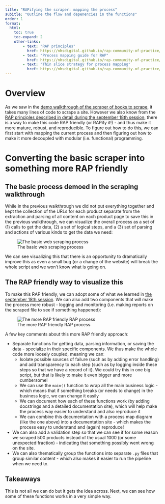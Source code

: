 ```yaml
---
title: "RAPifying the scraper: mapping the process"
subitle: "Outline the flow and depenencies in the functions"
order: 1
format:
  html:
    toc: true
    toc-expand: 2
    other-links:
        - text: "RAP principles"
          href: https://nhsdigital.github.io/rap-community-of-practice/introduction_to_RAP/what_is_RAP/#rap-principles
        - text: "Process mapping guide for RAP"
          href: https://nhsdigital.github.io/rap-community-of-practice/implementing_RAP/process_mapping/
        - text: "Thin slice strategy for process mapping"
          href: https://nhsdigital.github.io/rap-community-of-practice/our_RAP_service/thin-slice-strategy/
---
```


# Overview

As we saw in the [demo walkthrough of the scraper of books to scrape](/notebooks/scraping_experiment.ipynb), it takes many lines of code to scrape a site. However we also know from the [RAP principles described in detail during the september 18th session](/docs/teaching_materials/sept_18/sept_18_session.qmd), there is a way to make this code RAP friendly (or RAPify it!) - and thus make it more mature, robust, and reproducible. To figure out how to do this, we can first start with mapping the current process and then figuring out how to make it more decoupled with modular (i.e. functional) programming.

# Converting the basic scraper into something more RAP friendly

## The basic process demoed in the scraping walkthrough

While in the previous walkthrough we did not put everything together and kept the collection of the URLs for each product separate from the extraction and parsing of all content on each product page to save this in the previous walkthrough, we can visualize the overall process as a set of (1) calls to get the data, (2) a set of logical steps, and a (3) set of parsing and actions of various kinds to get the data we need:

![The basic web scraping process](/docs/images/mapping-the-overall-raw-process.svg)

We can see visualizing this that there is an opportunity to dramatically improve this as even a small bug (or a change of the website) will break the whole script and we won't know what is going on.

## The RAP friendly way to visualize this

To make this RAP friendly, we can adopt some of what we learned in [the september 18th session](/docs/teaching_materials/sept_18/sept_18_session.qmd). We can also add two components that will make the process more robust - logging and monitoring (i.e. making reports on the scraped file to see if something happened):

![The more RAP friendly RAP process](/docs/images/mapping-the-process-RAPified.svg)

A few key comments about this more RAP friendly approach:

-   Separate functions for getting data, parsing information, or saving the data - specialize in their specific components. We thus make the whole code more loosely coupled, meaning we can:
    -   Isolate possible sources of failure (such as by adding error handling) and add transparency to each step (such as by logging inside these steps so that we have a record of it). We could try this in one big script, but that is likely to make it even bigger and more cumbersome!
    -   We can use the `main()` function to wrap all the main business logic - which means that if something breaks (or needs to change) in the business logic, we can change it easily
    -   We can document how each of these functions work (by adding docstrings and a detailed documentation site), which will help make the process way easier to understand and also reproduce it
    -   We can combine this documentation with a process map diagram (like the one above) into a documentation site - which makes the process easy to understand and (again) reproduce!
-   We can also add a validation step so that we can see if for some reason we scraped 500 products instead of the usual 1000 (or some unexpected fraction) - indicating that something possibly went wrong on the site.
-   We can also thematically group the functions into separate `.py` files that group similar content - which also makes it easier to run the pipeline when we need to.

## Takeaways

This is not all we can do but it gets the idea across. Next, we can see how some of these functions works in a very simple way.